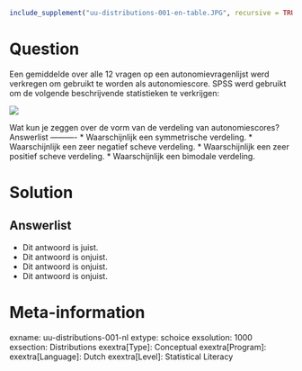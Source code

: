 ```r
include_supplement("uu-distributions-001-en-table.JPG", recursive = TRUE)
```

Question
========
  
Een gemiddelde over alle 12 vragen op een autonomievragenlijst werd verkregen om gebruikt te worden als autonomiescore. SPSS werd gebruikt om de volgende beschrijvende statistieken te verkrijgen: 

![](uu-distributions-001-en-table.JPG)

Wat kun je zeggen over de vorm van de verdeling van autonomiescores? 
Answerlist
----------
* Waarschijnlijk een symmetrische verdeling.
* Waarschijnlijk een zeer negatief scheve verdeling.
* Waarschijnlijk een zeer positief scheve verdeling.
* Waarschijnlijk een bimodale verdeling.

Solution
========
  

Answerlist
----------
* Dit antwoord is juist.
* Dit antwoord is onjuist.
* Dit antwoord is onjuist.
* Dit antwoord is onjuist.

Meta-information
================
exname: uu-distributions-001-nl
extype: schoice
exsolution: 1000
exsection: Distributions
exextra[Type]: Conceptual
exextra[Program]: 
exextra[Language]: Dutch
exextra[Level]: Statistical Literacy
